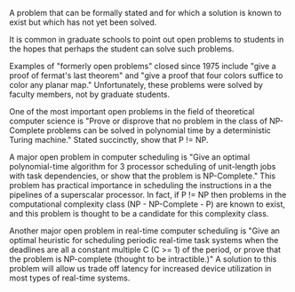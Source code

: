 {{cleanup}}
A problem that can be formally stated and for which a solution is known to exist but which has not yet been solved.

It is common in graduate schools to point out open problems to students in the hopes that perhaps the student can solve such problems.

Examples of "formerly open problems" closed since 1975 include "give a proof of fermat's last theorem" and "give a proof that four colors suffice to color any planar map."  Unfortunately, these problems were solved by faculty members, not by graduate students.

One of the most important open problems in the field of theoretical computer science is "Prove or disprove that no problem in the class of NP-Complete problems can be solved in polynomial time by a deterministic Turing machine."  Stated succinctly, show that P != NP.

A major open problem in computer scheduling is "Give an optimal polynomial-time algorithm for 3 processor scheduling of unit-length jobs with task dependencies, or show that the problem is NP-Complete."  This problem has practical importance in scheduling the instructions in a the pipelines of a superscalar processor.  In fact, if P != NP then problems in the computational complexity class (NP - NP-Complete - P) are known to exist, and this problem is thought to be a candidate for this complexity class.

Another major open problem in real-time computer scheduling is "Give an optimal heuristic for scheduling periodic real-time task systems when the deadlines are all a constant multiple C (C >= 1) of the period, or prove that the problem is NP-complete (thought to be intractible.)"  A solution to this problem will allow us trade off latency for increased device utilization in most types of real-time systems.